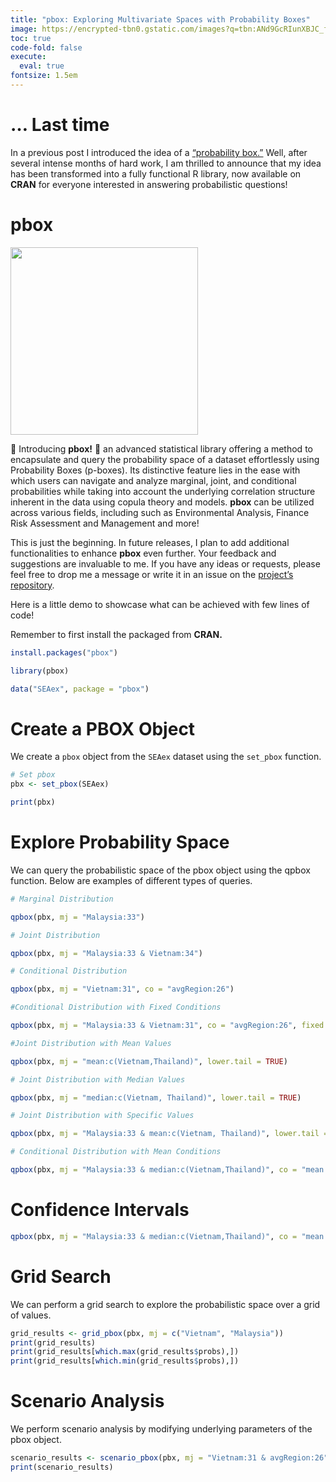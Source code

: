 ```yaml
---
title: "pbox: Exploring Multivariate Spaces with Probability Boxes"
image: https://encrypted-tbn0.gstatic.com/images?q=tbn:ANd9GcRIunXBJC_f5L87QaAVLzWHGqU3Z3gh7PeZdQ&s
toc: true
code-fold: false
execute:
  eval: true
fontsize: 1.5em
---
```


# ... Last time

::: justify
In a previous post I introduced the idea of a [“probability box.”](https://athsas.com/posts/Probability%20Box%20with%20Kernel%20Density%20Estimation.html) Well, after several intense months of hard work, I am thrilled to announce that my idea has been transformed into a fully functional R library, now available on **CRAN** for everyone interested in answering probabilistic questions!
:::

# pbox

::: justify
![](../gallery/pboxIcon.png){.padded-image align="centre" fig-align="center" width="300"}

🌟 Introducing **pbox!** 🌟 an advanced statistical library offering a method to encapsulate and query the probability space of a dataset effortlessly using Probability Boxes (p-boxes). Its distinctive feature lies in the ease with which users can navigate and analyze marginal, joint, and conditional probabilities while taking into account the underlying correlation structure inherent in the data using copula theory and models. **pbox** can be utilized across various fields, including such as Environmental Analysis, Finance Risk Assessment and Management and more!

This is just the beginning. In future releases, I plan to add additional functionalities to enhance **pbox** even further. Your feedback and suggestions are invaluable to me. If you have any ideas or requests, please feel free to drop me a message or write it in an issue on the [project's repository](https://github.com/athammad/pbox).

Here is a little demo to showcase what can be achieved with few lines of code!

Remember to first install the packaged from **CRAN.**
:::

```r
install.packages("pbox")
```

```r
library(pbox)

data("SEAex", package = "pbox")

```

# Create a PBOX Object

::: justify
We create a `pbox` object from the `SEAex` dataset using the `set_pbox` function.

```r
# Set pbox
pbx <- set_pbox(SEAex)
```

```r
print(pbx)
```
:::

# Explore Probability Space

::: justify
We can query the probabilistic space of the pbox object using the qpbox function. Below are examples of different types of queries.
:::

```r
# Marginal Distribution

qpbox(pbx, mj = "Malaysia:33")

# Joint Distribution

qpbox(pbx, mj = "Malaysia:33 & Vietnam:34")

# Conditional Distribution

qpbox(pbx, mj = "Vietnam:31", co = "avgRegion:26")

#Conditional Distribution with Fixed Conditions

qpbox(pbx, mj = "Malaysia:33 & Vietnam:31", co = "avgRegion:26", fixed = TRUE)

#Joint Distribution with Mean Values

qpbox(pbx, mj = "mean:c(Vietnam,Thailand)", lower.tail = TRUE)

# Joint Distribution with Median Values

qpbox(pbx, mj = "median:c(Vietnam, Thailand)", lower.tail = TRUE)

# Joint Distribution with Specific Values

qpbox(pbx, mj = "Malaysia:33 & mean:c(Vietnam, Thailand)", lower.tail = TRUE)

# Conditional Distribution with Mean Conditions

qpbox(pbx, mj = "Malaysia:33 & median:c(Vietnam,Thailand)", co = "mean:c(avgRegion)")
```

# Confidence Intervals

```r
qpbox(pbx, mj = "Malaysia:33 & median:c(Vietnam,Thailand)", co = "mean:c(avgRegion)", CI = TRUE, fixed = TRUE)
```

# Grid Search

We can perform a grid search to explore the probabilistic space over a grid of values.

```r
grid_results <- grid_pbox(pbx, mj = c("Vietnam", "Malaysia"))
print(grid_results)
print(grid_results[which.max(grid_results$probs),])
print(grid_results[which.min(grid_results$probs),])

```

# Scenario Analysis

We perform scenario analysis by modifying underlying parameters of the pbox object.

```r
scenario_results <- scenario_pbox(pbx, mj = "Vietnam:31 & avgRegion:26", param_list = list(Vietnam = "mu"))
print(scenario_results)
```
